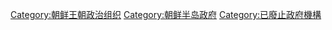 [[Category:朝鲜王朝政治组织|Category:朝鲜王朝政治组织]]
[[Category:朝鲜半岛政府|Category:朝鲜半岛政府]]
[[Category:已廢止政府機構|Category:已廢止政府機構]]